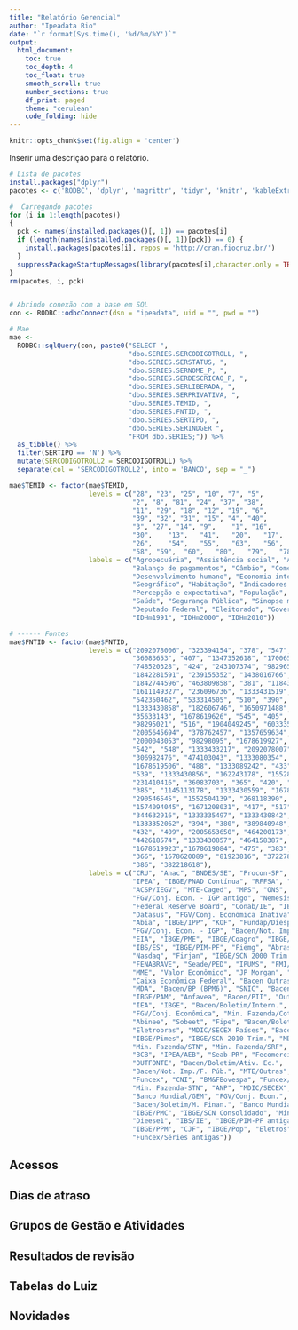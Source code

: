 ```yaml
---
title: "Relatório Gerencial"
author: "Ipeadata Rio"
date: "`r format(Sys.time(), '%d/%m/%Y')`"
output:  
  html_document:
    toc: true
    toc_depth: 4
    toc_float: true
    smooth_scroll: true
    number_sections: true
    df_print: paged
    theme: "cerulean"
    code_folding: hide
---
```


```r
knitr::opts_chunk$set(fig.align = 'center')
```

Inserir uma descrição para o relatório. 

```r

# Lista de pacotes
install.packages("dplyr")
pacotes <- c('RODBC', 'dplyr', 'magrittr', 'tidyr', 'knitr', 'kableExtra')

#  Carregando pacotes
for (i in 1:length(pacotes))
{
  pck <- names(installed.packages()[, 1]) == pacotes[i]
  if (length(names(installed.packages()[, 1])[pck]) == 0) {
    install.packages(pacotes[i], repos = 'http://cran.fiocruz.br/')
  }
  suppressPackageStartupMessages(library(pacotes[i],character.only = TRUE)) 
}
rm(pacotes, i, pck)


# Abrindo conexão com a base em SQL
con <- RODBC::odbcConnect(dsn = "ipeadata", uid = "", pwd = "")

# Mae
mae <- 
  RODBC::sqlQuery(con, paste0("SELECT ", 
                              "dbo.SERIES.SERCODIGOTROLL, ",
                              "dbo.SERIES.SERSTATUS, ", 
                              "dbo.SERIES.SERNOME_P, ", 
                              "dbo.SERIES.SERDESCRICAO_P, ", 
                              "dbo.SERIES.SERLIBERADA, ", 
                              "dbo.SERIES.SERPRIVATIVA, ", 
                              "dbo.SERIES.TEMID, ", 
                              "dbo.SERIES.FNTID, ", 
                              "dbo.SERIES.SERTIPO, ", 
                              "dbo.SERIES.SERINDGER ", 
                              "FROM dbo.SERIES;")) %>% 
  as_tibble() %>%  
  filter(SERTIPO == 'N') %>% 
  mutate(SERCODIGOTROLL2 = SERCODIGOTROLL) %>% 
  separate(col = 'SERCODIGOTROLL2', into = 'BANCO', sep = "_")

mae$TEMID <- factor(mae$TEMID, 
                    levels = c("28", "23", "25", "10", "7", "5",
                               "2", "8", "81", "24", "37", "38",        
                               "11", "29", "18", "12", "19", "6",
                               "39", "32", "31", "15", "4", "40",
                               "3", "27", "14", "9",	"1", "16",
                               "30",	"13",	"41",	"20",	"17",	"33",	
                               "26",	"54",	"55",	"63",	"56",	"57",
                               "58", "59",	"60",	"80",	"79",	"78"), 
                    labels = c("Agropecuária", "Assistência social", "Avaliação do governo",
                               "Balanço de pagamentos", "Câmbio", "Comércio exterior", "Consumo e vendas",                                    "Contas nacionais", "Contas Regionais", "Correção monetária", "Demografia",
                               "Desenvolvimento humano", "Economia internacional",                                    "Educação", "Eleições", "Emprego", "Estoque de capital", "Finanças públicas", "Financeiras",
                               "Geográfico", "Habitação", "Indicadores sociais", "Juros", "Mercado de trabalho", "Moeda e crédito",
                               "Percepção e expectativa", "População", "Preços", "Produção", "Projeções", "Renda", "Salário e renda",
                               "Saúde", "Segurança Pública", "Sinopse macroeconômica", "Transporte", "Vendas", "Deputado Estadual",
                               "Deputado Federal", "Eleitorado", "Governador", "Prefeito", "Presidente", "Senador", "Vereador",
                               "IDHm1991", "IDHm2000", "IDHm2010"))

# ------ Fontes
mae$FNTID <- factor(mae$FNTID, 
                    levels = c("2092078006", "323394154", "378", "547", "384",
                               "36083653", "407", "1347352618", "1700650372",
                               "748520328", "424", "243107374", "98296583",
                               "1842281591", "239155352", "1438016766", "544",
                               "1842744596", "463809858", "381", "1184389689",
                               "1611149327", "236096736", "1333431519", "364",
                               "542350462", "533314505", "510", "390", "239155349",
                               "1333430858", "182606746", "1650971488", "1678619981",
                               "35633143", "1678619626", "545", "405", "1678619735",
                               "98295021", "516", "1904049245", "603335807", "138574035",
                               "2005645694", "378762457", "1357659634", "131968735",
                               "2000043053", "98298095", "1678619927", "2088612456",
                               "542", "548", "1333433217", "2092078007", "1333432004",
                               "306982476", "474103043", "1333080354", "419", "1333084734",
                               "1678619506", "488", "1333089242", "433", "227539092", 
                               "539", "1333430856", "162243178", "1552828063", "428", "497",
                               "231410416", "36083703", "365", "420", "391", "1333360735",
                               "385", "1145113178", "1333430559", "1678619636", "1198638800",
                               "290546545", "1552504139", "268118390", "477", "1333075672",
                               "1574094045", "1671208031", "417", "517", "75492174",
                               "344632916", "1333335497", "1333430842", "371280626", 
                               "1333352062", "394", "380", "389840948", "741191201", "478", 
                               "432", "409", "2005653650", "464200173", "239156299", 
                               "442618574", "1333430857", "464158387", "1711891468",
                               "1678619923","1678619084", "475", "383", "406", "1678619651",
                               "366", "1678620089", "81923816", "372278781", "1678620049",
                               "386", "382218618"), 
                    labels = c("CRU", "Anac", "BNDES/SE", "Procon-SP", "Economist", "Abracal",
                               "IPEA", "IBGE/PNAD Contínua", "RFFSA", "Assembleias", 
                               "ACSP/IEGV", "MTE-Caged", "MPS", "ONS", 
                               "FGV/Conj. Econ. - IGP antigo", "Nemesis", "TSE", "Anatel",
                               "Federal Reserve Board", "Conab/IE", "IBGE/SCN 2010 Anual",
                               "Datasus", "FGV/Conj. Econômica Inativa", "Bacen Outras/SGS",
                               "Abia", "IBGE/IPP", "KOF", "Fundap/Diesp", "Fiesp", 
                               "FGV/Conj. Econ. - IGP", "Bacen/Not. Imp./Moeda", "IBMEC",
                               "EIA", "IBGE/PME", "IBGE/Coagro", "IBGE/PIM-DG", "FNDE",
                               "IBS/ES", "IBGE/PIM-PF", "Fiemg", "Abras", "IBGE/RTSP",
                               "Nasdaq", "Firjan", "IBGE/SCN 2000 Trim.", "Antaq/AEP",
                               "FENABRAVE", "Seade/PED", "IPUMS", "FMI/IFS", "IBGE/PME antiga",
                               "MME", "Valor Econômico", "JP Morgan", "Bacen Outras/BPE",
                               "Caixa Econômica Federal", "Bacen Outras/ISP", "ANTT/AETT",
                               "MDA", "Bacen/BP (BPM6)", "SNIC", "Bacen/Dív. Ext.",
                               "IBGE/PAM", "Anfavea", "Bacen/PII", "Outras fontes", 
                               "IEA", "IBGE", "Bacen/Boletim/Intern.", "Dieese", "OCDE",
                               "FGV/Conj. Econômica", "Min. Fazenda/Cotec", "MTE/Caged", "Anda",
                               "Abinee", "Sobeet", "Fipe", "Bacen/Boletim/Bpantigo",
                               "Eletrobras", "MDIC/SECEX Países", "Bacen/Not. Imp./Set. Ext.",
                               "IBGE/Pimes", "IBGE/SCN 2010 Trim.", "MDS", "Serasa", 
                               "Min. Fazenda/STN", "Min. Fazenda/SRF", "Bacen/BP (BPM5)",
                               "BCB", "IPEA/AEB", "Seab-PR", "Fecomercio SP", "Minagincom", 
                               "OUTFONTE", "Bacen/Boletim/Ativ. Ec.", 
                               "Bacen/Not. Imp./F. Púb.", "MTE/Outras", "Bacen/Boletim/BP",
                               "Funcex", "CNI", "BM&FBovespa", "Funcex/Séries CNAE 1.0",
                               "Min. Fazenda-STN", "ANP", "MDIC/SECEX", "IBGE/SCN 2000 Anual",
                               "Banco Mundial/GEM", "FGV/Conj. Econ.", "Anbima",
                               "Bacen/Boletim/M. Finan.", "Banco Mundial/WDI", "BLS",
                               "IBGE/PMC", "IBGE/SCN Consolidado", "Min. Fazenda/Cotepe",
                               "Dieese1", "IBS/IE", "IBGE/PIM-PF antiga", "ABPO", "IBGE/SNIPC",
                               "IBGE/PPM", "CJF", "IBGE/Pop", "Eletros", 
                               "Funcex/Séries antigas"))
```




## Acessos




## Dias de atraso

## Grupos de Gestão e Atividades

## Resultados de revisão

## Tabelas do Luiz

## Novidades